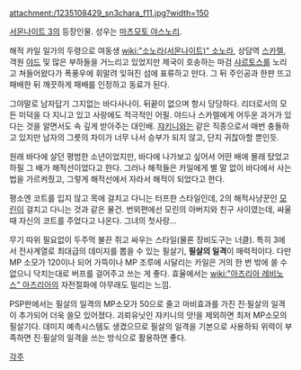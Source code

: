 attachment:/1235108429_sn3chara_f11.jpg?width=150

[[서몬나이트 3]]의 등장인물. 성우는 [[마츠모토 야스노리]].

해적 카일 일가의 두령으로 여동생 [[wiki:"소노라(서몬나이트)" 소노라]], 상담역 [[스카렐]], 객원 [[야드]] 및 많은 부하들을 거느리고 있었지만 제국이 호송하는 마검 [[샤르토스]]를 노리고 쳐들어왔다가 폭풍우에 휘말려 잊혀진 섬에 표류하고 만다. 그 뒤 주인공과 한판 뜨고 패배한 뒤 깨끗하게 패배를 인정하고 동료가 된다.

그야말로 남자답기 그지없는 바다사나이. 뒤끝이 없으며 항시 당당하다. 리더로서의 모든 미덕을 다 지니고 있고 사랑에도 적극적인 어필. 야드나 스카렐에게 어두운 과거가 있다는 것을 알면서도 속 깊게 받아주는 대인배. [[쟈키니]]와는 같은 직종으로서 매번 충돌하고 있지만 남자의 그릇의 차이가 너무 나서 승부가 되지 않고, 단지 귀찮아할 뿐인듯.

원래 바다에 살던 평범한 소년이었지만, 바다에 나가보고 싶어서 어떤 배에 몰래 탔었고 하필 그 배가 해적선이었다고 한다. 그러나 해적들은 카일에게 별 말 없이 바다에서 사는 법을 가르켜줬고, 그렇게 해적선에서 자라서 해적이 되었다고 한다.

평소엔 코트를 입지 않고 목에 걸치고 다니는 터프한 스타일인데, 2의 해적사냥꾼인 [[모린]]이 걸치고 다니는 것과 같은 물건. 번외편에선 모린의 아버지와 친구 사이였는데, 싸울 때 자신의 코트를 주었다고 나온다. 그녀의 첫사랑...

무기 따위 필요없이 두주먹 불끈 쥐고 싸우는 스타일(물론 장비도구는 너클). 특히 3에서 전사계열로 최대급의 데미지를 뽑을 수 있는 필살기, '''필살의 일격'''이 매력적이다. 다만 MP 소모가 120이나 되어 가뜩이나 MP 조루에 시달리는 카일은 거의 한 번 밖에 쓸 수 없으니 닥치는대로 버프를 걸어주고 쓰는 게 좋다. 효율에서는 [[wiki:"아즈리아 레비노스" 아즈리아]]의 자전절화에 아무래도 밀리는 느낌.

PSP판에서는 필살의 일격의 MP소모가 50으로 줄고 마비효과를 가진 진·필살의 일격이 추가되어 더욱 쓸모 있어졌다. 괴뢰유닛인 쟈키니의 앗!을 제외하면 최저 MP소모의 필살기다. 데미지 예측시스템도 생겼으므로 필살의 일격을 기본으로 사용하되 위력이 부족하면 진·필살의 일격을 쓰는 방식으로 활용하면 좋다.

[[각주]]
